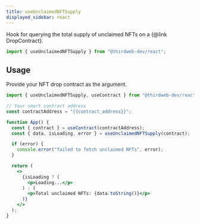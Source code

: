 ```yaml
---
title: useUnclaimedNFTSupply
displayed_sidebar: react
---
```



Hook for querying the total supply of unclaimed NFTs on a {@link DropContract}.

```jsx
import { useUnclaimedNFTSupply } from "@thirdweb-dev/react";
```

## Usage

Provide your NFT drop contract as the argument.

```jsx
import { useUnclaimedNFTSupply, useContract } from "@thirdweb-dev/react";

// Your smart contract address
const contractAddress = "{{contract_address}}";

function App() {
  const { contract } = useContract(contractAddress);
  const { data, isLoading, error } = useUnclaimedNFTSupply(contract);

  if (error) {
    console.error("failed to fetch unclaimed NFTs", error);
  }

  return (
    <>
      {isLoading ? (
        <p>Loading...</p>
      ) : (
        <p>Total unclaimed NFTs: {data.toString()}</p>
      )}
    </>
  );
}
```